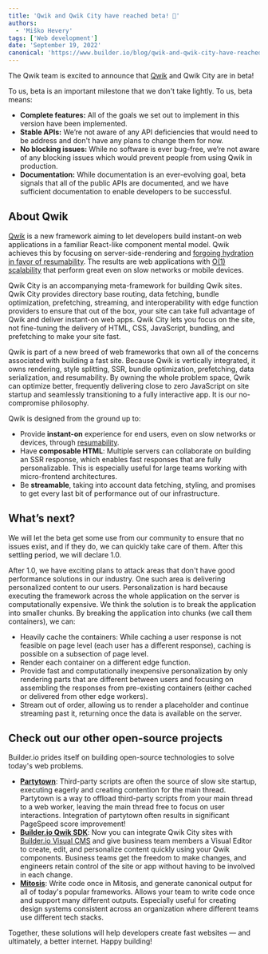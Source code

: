 ```yaml
---
title: 'Qwik and Qwik City have reached beta! 🎉'
authors:
  - 'Miško Hevery'
tags: ['Web development']
date: 'September 19, 2022'
canonical: 'https://www.builder.io/blog/qwik-and-qwik-city-have-reached-beta'
---
```



<ArticleBlock>

The Qwik team is excited to announce that [Qwik](https://qwik.dev/) and Qwik City are in beta!

To us, beta is an important milestone that we don't take lightly. To us, beta means:

- **Complete features:** All of the goals we set out to implement in this version have been implemented.
- **Stable APIs:** We’re not aware of any API deficiencies that would need to be address and don't have any plans to change them for now.
- **No blocking issues:** While no software is ever bug-free, we’re not aware of any blocking issues which would prevent people from using Qwik in production.
- **Documentation:** While documentation is an ever-evolving goal, beta signals that all of the public APIs are documented, and we have sufficient documentation to enable developers to be successful.

## **About Qwik**

[Qwik](https://qwik.dev/) is a new framework aiming to let developers build instant-on web applications in a familiar React-like component mental model. Qwik achieves this by focusing on server-side-rendering and [forgoing hydration in favor of resumability](https://www.builder.io/blog/hydration-is-pure-overhead). The results are web applications with [O(1) scalability](https://www.builder.io/blog/our-current-frameworks-are-on-we-need-o1) that perform great even on slow networks or mobile devices.

Qwik City is an accompanying meta-framework for building Qwik sites. Qwik City provides directory base routing, data fetching, bundle optimization, prefetching, streaming, and interoperability with edge function providers to ensure that out of the box, your site can take full advantage of Qwik and deliver instant-on web apps. Qwik City lets you focus on the site, not fine-tuning the delivery of HTML, CSS, JavaScript, bundling, and prefetching to make your site fast.

Qwik is part of a new breed of web frameworks that own all of the concerns associated with building a fast site. Because Qwik is vertically integrated, it owns rendering, style splitting, SSR, bundle optimization, prefetching, data serialization, and resumability. By owning the whole problem space, Qwik can optimize better, frequently delivering close to zero JavaScript on site startup and seamlessly transitioning to a fully interactive app. It is our no-compromise philosophy.

Qwik is designed from the ground up to:

- Provide **instant-on** experience for end users, even on slow networks or devices, through [resumability](https://www.builder.io/blog/hydration-is-pure-overhead).
- Have **composable HTML**: Multiple servers can collaborate on building an SSR response, which enables fast responses that are fully personalizable. This is especially useful for large teams working with micro-frontend architectures.
- Be **streamable**, taking into account data fetching, styling, and promises to get every last bit of performance out of our infrastructure.

## **What’s next?**

We will let the beta get some use from our community to ensure that no issues exist, and if they do, we can quickly take care of them. After this settling period, we will declare 1.0.

After 1.0, we have exciting plans to attack areas that don't have good performance solutions in our industry. One such area is delivering personalized content to our users. Personalization is hard because executing the framework across the whole application on the server is computationally expensive. We think the solution is to break the application into smaller chunks. By breaking the application into chunks (we call them containers), we can:

- Heavily cache the containers: While caching a user response is not feasible on page level (each user has a different response), caching is possible on a subsection of page level.
- Render each container on a different edge function.
- Provide fast and computationally inexpensive personalization by only rendering parts that are different between users and focusing on assembling the responses from pre-existing containers (either cached or delivered from other edge workers).
- Stream out of order, allowing us to render a placeholder and continue streaming past it, returning once the data is available on the server.

## **Check out our other open-source projects**

Builder.io prides itself on building open-source technologies to solve today's web problems.

- [**Partytown**](https://partytown.qwik.dev/): Third-party scripts are often the source of slow site startup, executing eagerly and creating contention for the main thread. Partytown is a way to offload third-party scripts from your main thread to a web worker, leaving the main thread free to focus on user interactions. Integration of partytown often results in significant PageSpeed score improvement!
- [**Builder.io Qwik SDK**](https://www.builder.io/c/docs/getting-started): Now you can integrate Qwik City sites with [Builder.io Visual CMS](https://www.builder.io/visual-development-platform) and give business team members a Visual Editor to create, edit, and personalize content quickly using your Qwik components. Business teams get the freedom to make changes, and engineers retain control of the site or app without having to be involved in each change.
- [**Mitosis**](https://mitosis.builder.io/): Write code once in Mitosis, and generate canonical output for all of today's popular frameworks. Allows your team to write code once and support many different outputs. Especially useful for creating design systems consistent across an organization where different teams use different tech stacks.

Together, these solutions will help developers create fast websites — and ultimately, a better internet. Happy building!

</ArticleBlock>